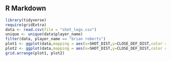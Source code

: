 ## R Markdown

```r
library(tidyverse)
require(gridExtra)
data <- read.csv(file = "shot_logs.csv")
unique <- unique(data$player_name)
filter(data, player_name == "brian roberts")
plot1 <- ggplot(data,mapping = aes(x=SHOT_DIST,y=CLOSE_DEF_DIST,color = SHOT_RESULT)) + geom_point()
plot2 <- ggplot(data,mapping = aes(x=SHOT_DIST,y=CLOSE_DEF_DIST,color = PTS_TYPE)) + geom_point()
grid.arrange(plot1, plot2)
```